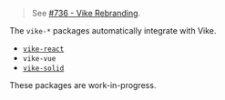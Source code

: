 
> See [#736 - Vike Rebranding](https://github.com/brillout/vite-plugin-ssr/issues/736).

The `vike-*` packages automatically integrate <Link text="UI frameworks" href="/ui-framework" /> with Vike.

 - [`vike-react`](https://github.com/brillout/vike-react)
 - `vike-vue`
 - [`vike-solid`](https://github.com/magne4000/vike-solid)

<Note type='construction'>These packages are work-in-progress.</Note>
